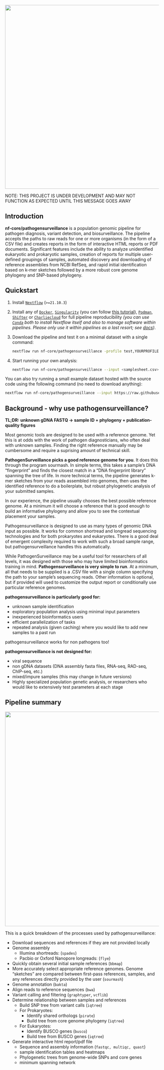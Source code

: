 ![](images/logo.png){width="600"}

NOTE: THIS PROJECT IS UNDER DEVELOPMENT AND MAY NOT FUNCTION AS EXPECTED UNTIL THIS MESSAGE GOES AWAY

## Introduction {#introduction}

**nf-core/pathogensurveillance** is a population genomic pipeline for pathogen diagnosis, variant detection, and biosurveillance. The pipeline accepts the paths to raw reads for one or more organisms (in the form of a CSV file) and creates reports in the form of interactive HTML reports or PDF documents. Significant features include the ability to analyze unidentified eukaryotic and prokaryotic samples, creation of reports for multiple user-defined groupings of samples, automated discovery and downloading of reference assemblies from NCBI RefSeq, and rapid initial identification based on k-mer sketches followed by a more robust core genome phylogeny and SNP-based phylogeny.

## Quickstart {#quickstart}

1.  Install [`Nextflow`](https://www.nextflow.io/docs/latest/getstarted.html#installation) (`>=21.10.3`)

2.  Install any of [`Docker`](https://docs.docker.com/engine/installation/), [`Singularity`](https://www.sylabs.io/guides/3.0/user-guide/) (you can follow [this tutorial](https://singularity-tutorial.github.io/01-installation/)), [`Podman`](https://podman.io/), [`Shifter`](https://nersc.gitlab.io/development/shifter/how-to-use/) or [`Charliecloud`](https://hpc.github.io/charliecloud/) for full pipeline reproducibility *(you can use [`Conda`](https://conda.io/miniconda.html) both to install Nextflow itself and also to manage software within pipelines. Please only use it within pipelines as a last resort; see [docs](https://nf-co.re/usage/configuration#basic-configuration-profiles))*.

3.  Download the pipeline and test it on a minimal dataset with a single command:

    ``` bash
    nextflow run nf-core/pathogensurveillance -profile test,YOURPROFILE --outdir <OUTDIR> -resume 
    ```

4.  Start running your own analysis:

    <!-- TODO nf-core: Update the example "typical command" below used to run the pipeline -->

    ``` bash
    nextflow run nf-core/pathogensurveillance --input <samplesheet.csv> --outdir <OUTDIR>  -profile <docker/singularity/podman/shifter/charliecloud/conda/institute> -resume
    ```

You can also try running a small example dataset hosted with the source code using the following command (no need to download anything):

``` bash
nextflow run nf-core/pathogensurveillance --input https://raw.githubusercontent.com/grunwaldlab/pathogensurveillance/master/test/data/metadata_small.csv --outdir test_out -profile docker -resume
```


## Background - why use pathogensurveillance? {#background}

**TL;DR:** **unknown gDNA FASTQ -\> sample ID + phylogeny + publication-quality figures**

Most genomic tools are designed to be used with a reference genome. Yet this is at odds with the work of pathogen diagnosticians, who often deal with unknown samples. Finding the right reference manually may be cumbersome and require a suprising amount of technical skill.

**PathogenSurveillance picks a good reference genome for you**. It does this through the program sourmash. In simple terms, this takes a sample's DNA "fingerprint" and finds the closest match in a "DNA fingerprint library" spanning the tree of life. In more technical terms, the pipeline generates k-mer sketches from your reads assembled into genomes, then uses the identified reference to do a boilerplate, but robust phylogenetic analysis of your submitted samples.

In our experience, the pipeline usually chooses the best possible reference genome. At a minimum it will choose a reference that is good enough to build an informative phylogeny and allow you to see the contextual placement your samples.

Pathogensurveillance is designed to use as many types of genomic DNA input as possible. It works for common shortread and longread sequencing technologies and for both prokaryotes and eukaryotes. There is a good deal of emergent complexity required to work with such a broad sample range, but pathogensurveillance handles this automatically.

While PathogenSurveillance may be a useful tool for researchers of all levels, it was designed with those who may have limited bioinformatics training in mind. **Pathogensurveillance is very simple to run**. At a minimum, all that needs to be supplied is a .CSV file with a single column specifying the path to your sample's sequencing reads. Other information is optional, but if provided will used to customize the output report or conditionally use particular reference genomes.

**pathogensurveillance is particularly good for:**

-   unknown sample identification
-   exploratory population analysis using minimal input parameters
-   inexperienced bioinformatics users
-   efficient parallelization of tasks
-   repeated analysis (given caching) where you would like to add new samples to a past run

::: callout-note
pathogensurveillance works for non pathogens too!
:::

**pathogensurveillance is not designed for:**

-   viral sequence
-   non gDNA datasets (DNA assembly fasta files, RNA-seq, RAD-seq, ChIP-seq, etc.)
-   mixed/impure samples (this may change in future versions)
-   Highly specialized population genetic analysis, or researchers who would like to extensively test parameters at each stage

## Pipeline summary {#pipelinesummary}

![](images/pipeline_diagram.png){width="700"}

This is a quick breakdown of the processes used by pathogensurveillance:

-   Download sequences and references if they are not provided locally
-   Genome assembly
    -   Illumina shortreads: (`spades`)
    -   Pacbio or Oxford Nanopore longreads: (`flye`)
-   Quickly obtain several initial sample references (`bbmap`)
-   More accurately select appropriate reference genomes. Genome "sketches" are compared between first-pass references, samples, and any references directly provided by the user (`sourmash`)
-   Genome annotation (`bakta`)
-   Align reads to reference sequences (`bwa`)
-   Variant calling and filtering (`graphtyper`, `vcflib`)
-   Determine relationship between samples and references
    -   Build SNP tree from variant calls (`iqtree`)
    -   For Prokaryotes:
        -   Identify shared orthologs (`pirate`)
        -   Build tree from core genome phylogeny (`iqtree`)
    -   For Eukaryotes:
        -   Identify BUSCO genes (`busco`)
        -   Build tree from BUSCO genes (`iqtree`)
-   Generate interactive html report/pdf file
    -   Sequence and assembly information (`fastqc, multiqc, quast`)
    -   sample identification tables and heatmaps
    -   Phylogenetic trees from genome-wide SNPs and core genes
    -   minimum spanning network

